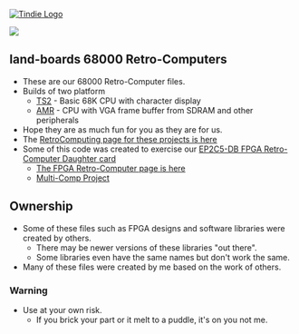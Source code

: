 <a href="https://www.tindie.com/products/land_boards/retrocomputer-fpga-card-pcb-only/" >
<img src="http://land-boards.com/tindie/tindie-larges-v2.png" alt="Tindie Logo">
</img></a> 

<img src="http://land-boards.com/blwiki/images/0/08/RETROEP4CE15_REV4_EDGEVIEW-720PX.jpg"></img>

== land-boards 68000 Retro-Computers ==

* These are our 68000 Retro-Computer files.
* Builds of two platform
** [https://github.com/douggilliland/Retro-Computers/tree/master/68000/TS2_FPGA TS2] - Basic 68K CPU with character display
** [https://github.com/douggilliland/Retro-Computers/tree/master/68000/TG68_AMR AMR] - CPU with VGA frame buffer from SDRAM and other peripherals
* Hope they are as much fun for you as they are for us.
* The [http://land-boards.com/blwiki/index.php?title=RetroComputing RetroComputing page for these projects is here]
* Some of this code was created to exercise our [http://land-boards.com/blwiki/index.php?title=EP2C5-DB EP2C5-DB FPGA Retro-Computer Daughter card]
** [https://github.com/douggilliland/Retro-Computers/tree/master/FPGA%20Retro%20Computers The FPGA Retro-Computer page is here]
** [https://github.com/douggilliland/MultiComp Multi-Comp Project]

== Ownership ==

* Some of these files such as FPGA designs and software libraries were created by others.
** There may be newer versions of these libraries "out there".
** Some libraries even have the same names but don't work the same.
* Many of these files were created by me based on the work of others.

=== Warning ===

* Use at your own risk.
** If you brick your part or it melt to a puddle, it's on you not me.

